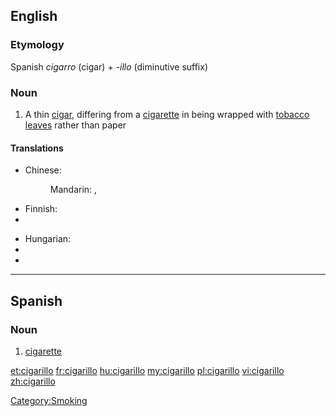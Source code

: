 {{wikipedia}}
==English==

===Etymology===

Spanish ''cigarro'' (cigar) + ''-illo'' (diminutive suffix)

===Noun===
{{en-noun}}

# A thin [[cigar]], differing from a [[cigarette]] in being wrapped with [[tobacco]] [[leave]]s rather than paper

====Translations====
{{trans-top|cigar}}
* Chinese:
*: Mandarin: {{t|cmn|小雪茄煙|sc=Hani}}, {{t|cmn|小雪茄烟|tr=xiǎo xuějiā yān|sc=Hani}}
* Finnish: {{t-|fi|pikkusikari}}
* {{trreq|Georgian}}
{{trans-mid}}
* Hungarian: {{t+|hu|szivarka}}
* {{trreq|Macedonian}}
* {{trreq|Tamil}}
{{trans-bottom}}

[[Category:Smoking]]

----

==Spanish==

===Noun===
{{es-noun-m}}

# [[cigarette]]

[[et:cigarillo]]
[[fr:cigarillo]]
[[hu:cigarillo]]
[[my:cigarillo]]
[[pl:cigarillo]]
[[vi:cigarillo]]
[[zh:cigarillo]]